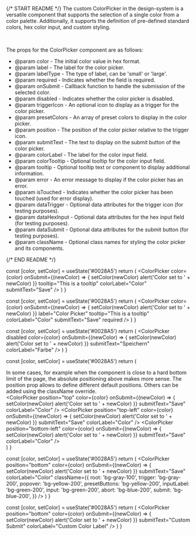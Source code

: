 
{/* START README */}
The custom ColorPicker in the design-system is a versatile component that supports the selection of a single color from a color palette. Additionally, it supports the definition of pre-defined standard colors, hex color input, and custom styling.

<br />

The props for the ColorPicker component are as follows:

- @param color - The initial color value in hex format.
- @param label - The label for the color picker.
- @param labelType - The type of label, can be 'small' or 'large'.
- @param required - Indicates whether the field is required.
- @param onSubmit - Callback function to handle the submission of the selected color.
- @param disabled - Indicates whether the color picker is disabled.
- @param triggerIcon - An optional icon to display as a trigger for the color picker.
- @param presetColors - An array of preset colors to display in the color picker.
- @param position - The position of the color picker relative to the trigger icon.
- @param submitText - The text to display on the submit button of the color picker.
- @param colorLabel - The label for the color input field.
- @param colorTooltip - Optional tooltip for the color input field.
- @param tooltip - Optional tooltip text or component to display additional information.
- @param error - An error message to display if the color picker has an error.
- @param isTouched - Indicates whether the color picker has been touched (used for error display).
- @param dataTrigger - Optional data attributes for the trigger icon (for testing purposes).
- @param dataHexInput - Optional data attributes for the hex input field (for testing purposes).
- @param dataSubmit - Optional data attributes for the submit button (for testing purposes).
- @param className - Optional class names for styling the color picker and its components.

{/* END README */}

  const [color, setColor] = useState('#0028A5')
  return (
    <ColorPicker
      color={color}
      onSubmit={(newColor) => {
        setColor(newColor)
        alert('Color set to ' + newColor)
      }}
      tooltip="This is a tooltip"
      colorLabel="Color"
      submitText="Save"
    />
  )
}

  const [color, setColor] = useState('#0028A5')
  return (
    <ColorPicker
      color={color}
      onSubmit={(newColor) => {
        setColor(newColor)
        alert('Color set to ' + newColor)
      }}
      label="Color Picker"
      tooltip="This is a tooltip"
      colorLabel="Color"
      submitText="Save"
      required
    />
  )
}

  const [color, setColor] = useState('#0028A5')
  return (
    <ColorPicker
      disabled
      color={color}
      onSubmit={(newColor) => {
        setColor(newColor)
        alert('Color set to ' + newColor)
      }}
      submitText="Speichern"
      colorLabel="Farbe"
    />
  )
}

  const [color, setColor] = useState('#0028A5')
  return (
    <div>
      <div className="mb-60">
        In some cases, for example when the component is close to a hard bottom
        limit of the page, the absolute positioning above makes more sense. The
        position prop allows to define different default positions. Others can
        be added using the className override.
      </div>
      <div className="flex flex-col gap-4">
        <ColorPicker
          position="top"
          color={color}
          onSubmit={(newColor) => {
            setColor(newColor)
            alert('Color set to ' + newColor)
          }}
          submitText="Save"
          colorLabel="Color"
        />
        <ColorPicker
          position="top-left"
          color={color}
          onSubmit={(newColor) => {
            setColor(newColor)
            alert('Color set to ' + newColor)
          }}
          submitText="Save"
          colorLabel="Color"
        />
        <ColorPicker
          position="bottom-left"
          color={color}
          onSubmit={(newColor) => {
            setColor(newColor)
            alert('Color set to ' + newColor)
          }}
          submitText="Save"
          colorLabel="Color"
        />
      </div>
    </div>
  )
}

  const [color, setColor] = useState('#0028A5')
  return (
    <ColorPicker
      position="bottom"
      color={color}
      onSubmit={(newColor) => {
        setColor(newColor)
        alert('Color set to ' + newColor)
      }}
      submitText="Save"
      colorLabel="Color"
      className={{
        root: 'bg-gray-100',
        trigger: 'bg-gray-200',
        popover: 'bg-yellow-200',
        presetButtons: 'bg-yellow-200',
        inputLabel: 'bg-green-200',
        input: 'bg-green-200',
        abort: 'bg-blue-200',
        submit: 'bg-blue-200',
      }}
    />
  )
}

  const [color, setColor] = useState('#0028A5')
  return (
    <ColorPicker
      position="bottom"
      color={color}
      onSubmit={(newColor) => {
        setColor(newColor)
        alert('Color set to ' + newColor)
      }}
      submitText="Custom Submit"
      colorLabel="Custom Color Label"
    />
  )
}
